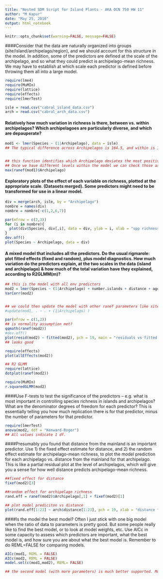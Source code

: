 ---
title: "Nested SDM Script for Island Plants - AKA OCN 750 HW 11"
author: "M Kapur"
date: "May 25, 2016"
output: html_notebook
---
```{r global_options, include=FALSE}
knitr::opts_chunk$set(warning=FALSE, message=FALSE)
```
####Consider that the data are naturally organized into groups (site/island/archipelago/region), and we should account for this structure in the model. In addition, some of the predictors are defined at the scale of the archipelago, and so what they could predict is archipelago-mean richness. We may have to establish at which scale each predictor is defined before throwing them all into a large model.
```{r, warning = FALSE, message=FALSE}
require(lme4) 
require(MuMIn)
require(lattice)
require(effects)
require(lmerTest)

isle = read.csv("cabral_island_data.csv")
arch = read.csv("cabral_arch_data.csv")
```

#### Relatively how much variation in richness is there, between vs. within archipelagos? Which archipelagoes are particularly diverse, and which are depauperate?

```{r}
mod1 <- lmer(Species ~ (1|Archipelago), data = isle)
## The typical difference across Archipelagos is 164.5, and within is 147.8. So there is not a massive difference between islands vs. within.


## this function identifies which Archipelago deviates the most positively, which is Canaries.
## Once we have different levels within the model we can check those as well.
max(ranef(mod1)$Archipelago)

```

#### Exploratory plots of the effect of each variable on richness, plotted at the appropriate scale. (Datasets merged). Some predictors might need to be transformed for use in a linear model.

```{r, echo=FALSE}
div = merge(arch, isle, by = "Archipelago")
nombre = names(div)
nombre = nombre[-c(1,2,6,7)]

par(mfrow = c(2,3))
for (i in nombre){
  plot(div$Species, div[,i], data = div, ylab = i, xlab = "spp richness", main = paste0(i, " vs. Richness"), pch = 19)
}
dev.off()
plot(Species ~ Archipelago, data = div)
```
#### A mixed model that includes all the predictors. Do the usual rigmarole: plot fitted effects (fixed and random), plus model diagnostics. How much variation do the predictors explain, at the two scales in the data (island and archipelago) & how much of the total variation have they explained, according to R2GLMM(m)?
```{r, warning=FALSE,message=FALSE}
## this is the model with all env predictors
mod2 = lmer(Species ~ (1|Archipelago) + number.islands + distance + age + Area + Elev + Temp, data = div) ## Archipelago is higher-level predictor
VarCorr(mod2)


## we could then update the model with other ranef parameters like site, island, region etc:
#update(mod1, . ~ . + (1|Archipelago) )

par(mfrow = c(1,2))
## is normality assumption met?
qqmath(ranef(mod2))
#dev.off()
plot(resid(mod2) ~ fitted(mod2), pch = 19, main = "residuals vs fitted values") 
## looks good

require(effects)
plot(allEffects(mod2))

## R2 GLMM
require(lattice)
dotplot(ranef(mod2))

require(MuMIn)
r.squaredGLMM(mod2)

```

####Use F-tests to test the significance of the predictors -- e.g. what is most important in controlling species richness in islands and archipelagos? What are the denominator degrees of freedom for each predictor? This is essentially telling you how much replication there is for that predictor, minus the number of parameters for that predictor. 
```{r}
require(lmerTest)
anova(mod2, ddf = "Kenward-Roger") 
## All values indicate 1 df. 

```
####Presumably you found that distance from the mainland is an important predictor. Use 1) the fixed effect estimate for distance, and 2) the random effect estimate for archipelago-mean richness, to plot the model prediction for each archipelago vs. distance from the mainland for that archipelago. This is like a partial residual plot at the level of archipelagos, which will give you a sense for how well distance predicts archipelago-mean richness.
```{r}
##fixed effect for distance
fixef(mod2)[3]

##random effect for archipelago richness
rand.eff = ranef(mod2)$Archipelago[,1] + fixef(mod2)[1]

## plot model prediciton vs distance
plot(rand.eff[1:23] ~ arch$distance[1:23], pch = 19, xlab = "distance from mainland", ylab = "predicted value", main = "distance vs predicted richness")

```
####Is the model the best model? Often I just stick with one big model when the ratio of data to parameters is pretty good. But some people really like to find the best model, or to look at model weights, etc. Use AICc in some capacity to assess which predictors are important, what the best model is, and how sure you are about what the best model is. Remember to do REML=FALSE for comparing models.
```{r}
AICc(mod1, REML = FALSE)
AICc(mod2, REML = FALSE)
model.sel(c(mod1,mod2), REML= FALSE)

## the second model (with more parameters) is much better supported. Model 1 only includes Archipelago, so there isn't an ability to compare important parameters there.
```

